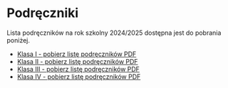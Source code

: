 # Podręczniki

Lista podręczników na rok szkolny 2024/2025 dostępna jest do pobrania poniżej.

- [Klasa I - pobierz listę podręczników PDF](./podreczniki/klasa_pierwsza_liceum.pdf)
- [Klasa II - pobierz listę podręczników PDF](./podreczniki/klasa_druga_liceum.pdf)
- [Klasa III - pobierz listę podręczników PDF](./podreczniki/klasa_trzecia_liceum.pdf)
- [Klasa IV - pobierz listę podręczników PDF](./podreczniki/klasa_czwarta_liceum.pdf)
